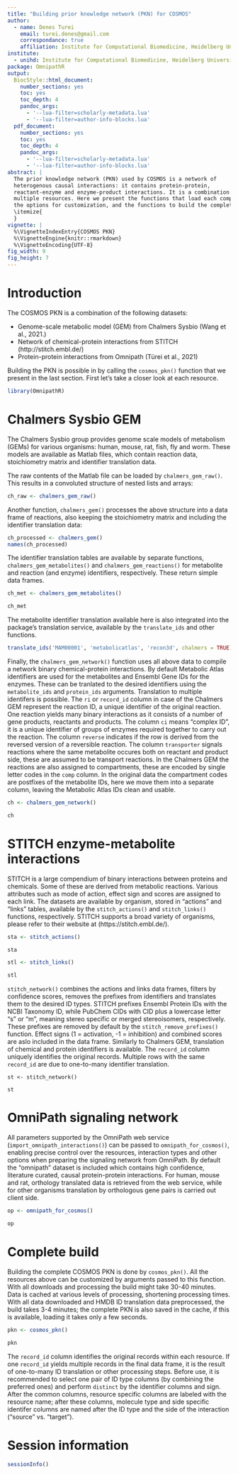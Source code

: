 ```yaml
---
title: "Building prior knowledge network (PKN) for COSMOS"
author:
  - name: Denes Turei
    email: turei.denes@gmail.com
    correspondance: true
    affiliation: Institute for Computational Biomedicine, Heidelberg University
institute:
  - unihd: Institute for Computational Biomedicine, Heidelberg University
package: OmnipathR
output:
  BiocStyle::html_document:
    number_sections: yes
    toc: yes
    toc_depth: 4
    pandoc_args:
      - '--lua-filter=scholarly-metadata.lua'
      - '--lua-filter=author-info-blocks.lua'
  pdf_document:
    number_sections: yes
    toc: yes
    toc_depth: 4
    pandoc_args:
      - '--lua-filter=scholarly-metadata.lua'
      - '--lua-filter=author-info-blocks.lua'
abstract: |
  The prior knowledge network (PKN) used by COSMOS is a network of
  heterogenous causal interactions: it contains protein-protein,
  reactant-enzyme and enzyme-product interactions. It is a combination of
  multiple resources. Here we present the functions that load each component,
  the options for customization, and the functions to build the complete PKN.
  \itemize{
  }
vignette: |
  %\VignetteIndexEntry{COSMOS PKN}
  %\VignetteEngine{knitr::rmarkdown}
  %\VignetteEncoding{UTF-8}
fig_width: 9
fig_height: 7
---
```


# Introduction

The COSMOS PKN is a combination of the following datasets:

* Genome-scale metabolic model (GEM) from Chalmers Sysbio (Wang et al., 2021.)
* Network of chemical-protein interactions from STITCH (http://stitch.embl.de/)
* Protein-protein interactions from Omnipath (Türei et al., 2021)

Building the PKN is possible in by calling the `cosmos_pkn()` function that we
present in the last section. First let's take a closer look at each resource.

```r
library(OmnipathR)
```

# Chalmers Sysbio GEM

The Chalmers Sysbio group provides genome scale models of metabolism (GEMs) for
various organisms: human, mouse, rat, fish, fly and worm. These models are
available as Matlab files, which contain reaction data, stoichiometry matrix
and identifier translation data.

The raw contents of the Matlab file can be loaded by `chalmers_gem_raw()`. This
results in a convoluted structure of nested lists and arrays:

```r
ch_raw <- chalmers_gem_raw()
```

Another function, `chalmers_gem()` processes the above structure into a data
frame of reactions, also keeping the stoichiometry matrix and including the
identifier translation data:

```r
ch_processed <- chalmers_gem()
names(ch_processed)
```

The identifier translation tables are available by separate functions,
`chalmers_gem_metabolites()` and `chalmers_gem_reactions()` for metabolite and
reaction (and enzyme) identifiers, respectively. These return simple data
frames.

```r
ch_met <- chalmers_gem_metabolites()

ch_met
```

The metabolite identifier translation available here is also integrated into
the package's translation service, available by the `translate_ids` and other
functions.

```r
translate_ids('MAM00001', 'metabolicatlas', 'recon3d', chalmers = TRUE)
```

Finally, the `chalmers_gem_network()` function uses all above data to compile a
network binary chemical-protein interactions. By default Metabolic Atlas
identifiers are used for the metabolites and Ensembl Gene IDs for the
enzymes. These can be tranlated to the desired identifiers using the
`metabolite_ids` and `protein_ids` arguments. Translation to multiple
identifers is possible. The `ri` or `record_id` column in case of the Chalmers
GEM represent the reaction ID, a unique identifier of the original reaction.
One reaction yields many binary interactions as it consists of a number of gene
products, reactants and products. The column `ci` means "complex ID", it is a
unique identifier of groups of enzymes required together to carry out the
reaction. The column `reverse` indicates if the row is derived from the
reversed version of a reversible reaction. The column `transporter` signals
reactions where the same metabolite occures both on reactant and product side,
these are assumed to be transport reactions. In the Chalmers GEM the reactions
are also assigned to compartments, these are encoded by single letter codes in
the `comp` column. In the original data the compartment codes are postfixes of
the metabolite IDs, here we move them into a separate column, leaving the
Metabolic Atlas IDs clean and usable.

```r
ch <- chalmers_gem_network()

ch
```

# STITCH enzyme-metabolite interactions

STITCH is a large compendium of binary interactions between proteins and
chemicals. Some of these are derived from metabolic reactions. Various
attributes such as mode of action, effect sign and scores are assigned to each
link. The datasets are available by organism, stored in "actions" and "links"
tables, available by the `stitch_actions()` and `stitch_links()` functions,
respectively. STITCH supports a broad variety of organisms, please refer to
their website at (https://stitch.embl.de/).

```r
sta <- stitch_actions()

sta
```

```r
stl <- stitch_links()

stl
```

`stitch_network()` combines the actions and links data frames, filters by
confidence scores, removes the prefixes from identifiers and translates them to
the desired ID types. STITCH prefixes Ensembl Protein IDs with the NCBI Taxonomy
ID, while PubChem CIDs with CID plus a lowercase letter "s" or "m", meaning
stereo specific or merged stereoisomers, respectively. These prefixes are
removed by default by the `stitch_remove_prefixes()` function. Effect signs (1
= activation, -1 = inhibition) and combined scores are aslo included in the
data frame. Similarly to Chalmers GEM, translation of chemical and protein
identifiers is available. The `record_id` column uniquely identifies the
original records. Multiple rows with the same `record_id` are due to
one-to-many identifier translation.

```ri
st <- stitch_network()

st
```

# OmniPath signaling network

All parameters supported by the OmniPath web service
(`import_omnipath_interactions()`) can be passed to `omnipath_for_cosmos()`,
enabling precise control over the resources, interaction types and other
options when preparing the signaling network from OmniPath. By default the
"omnipath" dataset is included which contains high confidence, literature
curated, causal protein-protein interactions. For human, mouse and rat,
orthology translated data is retrieved from the web service, while for other
organisms translation by orthologous gene pairs is carried out client side.

```r
op <- omnipath_for_cosmos()

op
```

# Complete build

Building the complete COSMOS PKN is done by `cosmos_pkn()`. All the resources
above can be customized by arguments passed to this function. With all
downloads and processing the build might take 30-40 minutes. Data
is cached at various levels of processing, shortening processing times. With
all data downloaded and HMDB ID translation data preprocessed, the build
takes 3-4 minutes; the complete PKN is also saved in the cache, if this is
available, loading it takes only a few seconds.

```r
pkn <- cosmos_pkn()

pkn
```

The `record_id` column identifies the original records within each
resource. If one `record_id` yields multiple records in the final data
frame, it is the result of one-to-many ID translation or other
processing steps. Before use, it is recommended to select one pair of ID
type columns (by combining the preferred ones) and perform `distinct`
by the identifier columns and sign. After the common columns, resource specific
columns are labeled with the resource name; after these columns, molecule type
and side specific identifer columns are named after the ID type and the side of
the interaction ("source" vs. "target").

# Session information

```r
sessionInfo()
```
